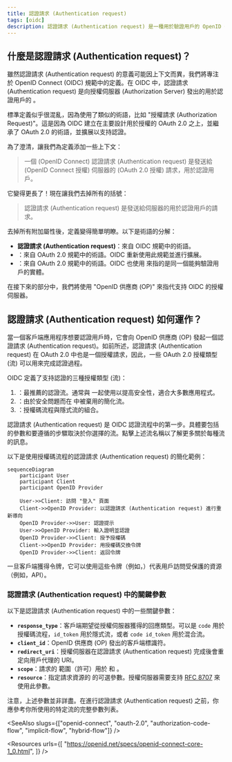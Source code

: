 ```yaml
---
title: 認證請求 (Authentication request)
tags: [oidc]
description: 認證請求 (Authentication request) 是一種用於驗證用戶的 OpenID Connect (OIDC) 請求。它重用了 OAuth 2.0 的授權請求並擴展以支持認證。
---
```


## 什麼是認證請求 (Authentication request)？

雖然認證請求 (Authentication request) 的意義可能因上下文而異，我們將專注於 OpenID Connect (OIDC) 規範中的定義。在 OIDC 中，認證請求 (Authentication request) 是向授權伺服器 (Authorization Server) 發出的用於認證用戶的 <Ref slug="authorization-request" />。

標準定義似乎很混亂，因為使用了類似的術語，比如 "授權請求 (Authorization Request)"。這是因為 OIDC 建立在主要設計用於授權的 OAuth 2.0 之上，並繼承了 OAuth 2.0 的術語，並擴展以支持認證。

為了澄清，讓我們為定義添加一些上下文：

> 一個 (OpenID Connect) 認證請求 (Authentication request) 是發送給 (OpenID Connect 授權) 伺服器的 (OAuth 2.0 授權) 請求，用於認證用戶。

它變得更長了！現在讓我們去掉所有的括號：

> 認證請求 (Authentication request) 是發送給伺服器的用於認證用戶的請求。

去掉所有附加屬性後，定義變得簡單明瞭。以下是術語的分解：

- **認證請求 (Authentication request)**：來自 OIDC 規範中的術語。
- <Ref slug="authorization-request" />：來自 OAuth 2.0 規範中的術語。OIDC 重新使用此規範並進行擴展。
- <Ref slug="authorization-server" />：來自 OAuth 2.0 規範中的術語。OIDC 也使用 <Ref slug="openid-connect" headingId="openid-provider-op" /> 來指的是同一個能夠驗證用戶的實體。

在接下來的部分中，我們將使用 "OpenID 供應商 (OP)" 來指代支持 OIDC 的授權伺服器。

## 認證請求 (Authentication request) 如何運作？

當一個客戶端應用程序想要認證用戶時，它會向 OpenID 供應商 (OP) 發起一個認證請求 (Authentication request)。如前所述，認證請求 (Authentication request) 在 OAuth 2.0 中也是一個授權請求，因此，一些 OAuth 2.0 授權類型 (流) 可以用來完成認證過程。

OIDC 定義了支持認證的三種授權類型 (流)：

1. <Ref slug="authorization-code-flow" />：最推薦的認證流。通常與 <Ref slug="pkce" /> 一起使用以提高安全性，適合大多數應用程式。
2. <Ref slug="implicit-flow" />：由於安全問題而在 <Ref slug="oauth-2.1" /> 中被棄用的簡化流。
3. <Ref slug="hybrid-flow" />：授權碼流程與隱式流的組合。

認證請求 (Authentication request) 是 OIDC 認證流程中的第一步。具體要包括的參數和要遵循的步驟取決於你選擇的流。點擊上述流名稱以了解更多關於每種流的訊息。

以下是使用授權碼流程的認證請求 (Authentication request) 的簡化範例：

```mermaid
sequenceDiagram
    participant User
    participant Client
    participant OpenID Provider

    User->>Client: 訪問 "登入" 頁面
    Client->>OpenID Provider: 以認證請求 (Authentication request) 進行重新導向
    OpenID Provider->>User: 認證提示
    User->>OpenID Provider: 輸入證明並認證
    OpenID Provider->>Client: 授予授權碼
    Client->>OpenID Provider: 用授權碼交換令牌
    OpenID Provider->>Client: 返回令牌
```

一旦客戶端獲得令牌，它可以使用這些令牌（例如，<Ref slug="access-token" />）代表用戶訪問受保護的資源（例如，API）。

### 認證請求 (Authentication request) 中的關鍵參數

以下是認證請求 (Authentication request) 中的一些關鍵參數：

- **`response_type`**：客戶端期望從授權伺服器獲得的回應類型。可以是 `code` 用於授權碼流程，`id_token` 用於隱式流，或者 `code id_token` 用於混合流。
- **`client_id`**：OpenID 供應商 (OP) 發出的客戶端標識符。
- **`redirect_uri`**：授權伺服器在認證請求 (Authentication request) 完成後會重定向用戶代理的 URI。
- **`scope`**：請求的 <Ref slug="scope">範圍</Ref>（許可）用於 <Ref slug="id-token" /> 和 <Ref slug="access-token" />。
- **`resource`**：指定請求資源的 <Ref slug="resource-indicator" /> 的可選參數。授權伺服器需要支持 [RFC 8707](https://datatracker.ietf.org/doc/html/rfc8707) 來使用此參數。

注意，上述參數並非詳盡。在進行認證請求 (Authentication request) 之前，你應參考你所使用的特定流的完整參數列表。

<SeeAlso slugs={["openid-connect", "oauth-2.0", "authorization-code-flow", "implicit-flow", "hybrid-flow"]} />

<Resources
  urls={[
    "https://openid.net/specs/openid-connect-core-1_0.html",
  ]}
/>

